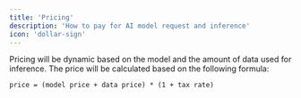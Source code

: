 ```yaml
---
title: 'Pricing'
description: 'How to pay for AI model request and inference'
icon: 'dollar-sign'
---
```


Pricing will be dynamic based on the model and the amount of data used for inference. The price will be calculated based on the following formula:

```
price = (model price + data price) * (1 + tax rate)
```